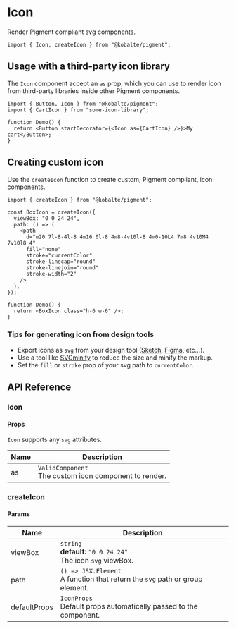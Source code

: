 
# Icon

Render Pigment compliant svg components.

```tsx
import { Icon, createIcon } from "@kobalte/pigment";
```

## Usage with a third-party icon library

The `Icon` component accept an `as` prop, which you can use to render icon from third-party libraries inside other Pigment components.

```tsx
import { Button, Icon } from "@kobalte/pigment";
import { CartIcon } from "some-icon-library";

function Demo() {
  return <Button startDecorator={<Icon as={CartIcon} />}>My cart</Button>;
}
```

## Creating custom icon

Use the `createIcon` function to create custom, Pigment compliant, icon components.

<Preview>
  <WithCreateIcon class="h-6 w-6" />
</Preview>

```tsx
import { createIcon } from "@kobalte/pigment";

const BoxIcon = createIcon({
  viewBox: "0 0 24 24",
  path: () => (
    <path
      d="m20 7l-8-4l-8 4m16 0l-8 4m8-4v10l-8 4m0-10L4 7m8 4v10M4 7v10l8 4"
      fill="none"
      stroke="currentColor"
      stroke-linecap="round"
      stroke-linejoin="round"
      stroke-width="2"
    />
  ),
});

function Demo() {
  return <BoxIcon class="h-6 w-6" />;
}
```

### Tips for generating icon from design tools

- Export icons as `svg` from your design tool ([Sketch](https://www.sketch.com/), [Figma](https://www.figma.com/), etc...).
- Use a tool like [SVGminify](https://www.svgminify.com/) to reduce the size and minify the markup.
- Set the `fill` or `stroke` prop of your svg path to `currentColor`.

## API Reference

### Icon

#### Props

`Icon` supports any `svg` attributes.

| Name | Description                                                 |
| ---- | ----------------------------------------------------------- |
| as   | `ValidComponent` <br/> The custom icon component to render. |

### createIcon

#### Params

| Name         | Description                                                                       |
| ------------ | --------------------------------------------------------------------------------- |
| viewBox      | `string` <br/> **default:** `"0 0 24 24"` <br/> The icon `svg` viewBox.           |
| path         | `() => JSX.Element` <br/> A function that return the `svg` path or group element. |
| defaultProps | `IconProps` <br/> Default props automatically passed to the component.            |
